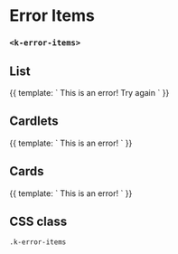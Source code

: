 
<Meta
  title="UI | Error Handling / Error Items"
  component={ErrorItems}
  decorators={[Padding]}
/>

# Error Items
### `<k-error-items>`


## List

<Preview>
  <Story name="List">
    {{
      template: `
        <k-error-items>
          This is an error! <k-link to="reload" class="ml-2 underline">Try again</k-link>
        </k-error-items>
      `
    }}
  </Story>
</Preview>

<Props of={ErrorItems} />


## Cardlets

<Preview>
  <Story name="Cardlets">
    {{
      template: `
        <k-error-items layout="cardlet">This is an error!</k-error-items>
      `
    }}
  </Story>
</Preview>

## Cards

<Preview>
  <Story name="Cards">
    {{
      template: `
        <k-error-items layout="card">This is an error!</k-error-items>
      `
    }}
  </Story>
</Preview>


## CSS class

`.k-error-items`
